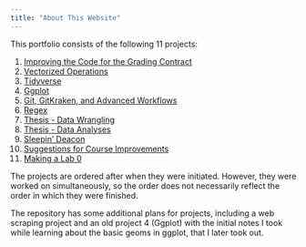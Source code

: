 ```yaml
---
title: "About This Website"
---
```


This portfolio consists of the following 11 projects:

1. [Improving the Code for the Grading Contract](https://lzapffe.github.io/ds_portfolio/p01.html)
2. [Vectorized Operations](https://lzapffe.github.io/ds_portfolio/p02.html)
3. [Tidyverse](https://lzapffe.github.io/ds_portfolio/p03.html)
4. [Ggplot](https://lzapffe.github.io/ds_portfolio/p04.html)
5. [Git, GitKraken, and Advanced Workflows](https://lzapffe.github.io/ds_portfolio/p05.html)
6. [Regex](https://lzapffe.github.io/ds_portfolio/p06.html)
7. [Thesis - Data Wrangling](https://lzapffe.github.io/ds_portfolio/p07.html)
8. [Thesis - Data Analyses](https://lzapffe.github.io/ds_portfolio/p08.html)
9. [Sleepin’ Deacon](https://lzapffe.github.io/ds_portfolio/p09.html)
10. [Suggestions for Course Improvements](https://lzapffe.github.io/ds_portfolio/p10.html)
11. [Making a Lab 0](https://lzapffe.github.io/ds_portfolio/p11.html)

The projects are ordered after when they were initiated. However, they were worked on simultaneously, so the order does not necessarily reflect the order in which they were finished.

The repository has some additional plans for projects, including a web scraping project and an old project 4 (Ggplot) with the initial notes I took while learning about the basic geoms in ggplot, that I later took out.